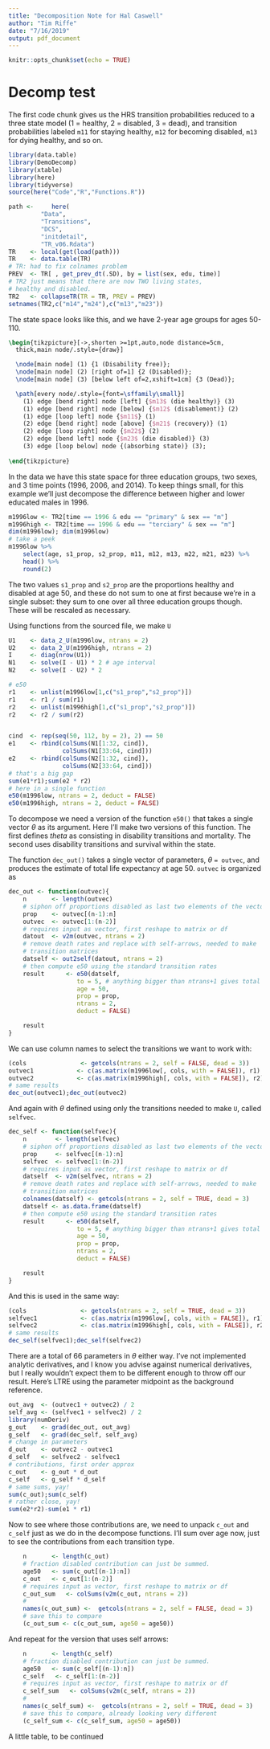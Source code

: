 ```yaml
---
title: "Decomposition Note for Hal Caswell"
author: "Tim Riffe"
date: "7/16/2019"
output: pdf_document
---
```


```r
knitr::opts_chunk$set(echo = TRUE)
```

# Decomp test

The first code chunk gives us the HRS transition probabilities reduced to a three state model (1 = healthy, 2 = disabled, 3 = dead), and transition probabilities labeled `m11` for staying healthy, `m12` for becoming disabled, `m13` for dying healthy, and so on.
```r
library(data.table)
library(DemoDecomp)
library(xtable)
library(here)
library(tidyverse)
source(here("Code","R","Functions.R"))

path <- 	here(
	     "Data",
		 "Transitions",
		 "DCS",
		 "initdetail",
		 "TR_v06.Rdata")
TR    <- local(get(load(path)))
TR    <- data.table(TR)
# TR: had to fix colnames problem
PREV  <- TR[ , get_prev_dt(.SD), by = list(sex, edu, time)]
# TR2 just means that there are now TWO living states,
# healthy and disabled.
TR2   <- collapseTR(TR = TR, PREV = PREV)
setnames(TR2,c("m14","m24"),c("m13","m23"))
```

The state space looks like this, and we have 2-year age groups for ages 50-110.

```tikz
\begin{tikzpicture}[->,shorten >=1pt,auto,node distance=5cm,
  thick,main node/.style={draw}]

  \node[main node] (1) {1 (Disability free)};
  \node[main node] (2) [right of=1] {2 (Disabled)};
  \node[main node] (3) [below left of=2,xshift=1cm] {3 (Dead)};

  \path[every node/.style={font=\sffamily\small}]
    (1) edge [bend right] node [left] {$m13$ (die healthy)} (3)
    (1) edge [bend right] node [below] {$m12$ (disablement)} (2)
    (1) edge [loop left] node {$m11$} (1)
    (2) edge [bend right] node [above] {$m21$ (recovery)} (1)
    (2) edge [loop right] node {$m22$} (2)
    (2) edge [bend left] node {$m23$ (die disabled)} (3)
    (3) edge [loop below] node {(absorbing state)} (3);
    
\end{tikzpicture}
```

In the data we have this state space for three education groups, two sexes, and 3 time points (1996, 2006, and 2014). To keep things small, for this example we'll just decompose the difference between higher and lower educated males in 1996.

```r
m1996low <- TR2[time == 1996 & edu == "primary" & sex == "m"]
m1996high <- TR2[time == 1996 & edu == "terciary" & sex == "m"]
dim(m1996low); dim(m1996low)
# take a peek
m1996low %>% 
	select(age, s1_prop, s2_prop, m11, m12, m13, m22, m21, m23) %>% 
	head() %>% 
	round(2)
```

The two values `s1_prop` and `s2_prop` are the proportions healthy and disabled at age 50, and these do not sum to one at first because we're in a single subset: they sum to one over all three education groups though. These will be rescaled as necessary.

Using functions from the sourced file, we make `U`
```r
U1    <- data_2_U(m1996low, ntrans = 2)
U2    <- data_2_U(m1996high, ntrans = 2)
I     <- diag(nrow(U1))
N1    <- solve(I - U1) * 2 # age interval
N2    <- solve(I - U2) * 2

# e50
r1    <- unlist(m1996low[1,c("s1_prop","s2_prop")])
r1    <- r1 / sum(r1)
r2    <- unlist(m1996high[1,c("s1_prop","s2_prop")])
r2    <- r2 / sum(r2)


cind  <- rep(seq(50, 112, by = 2), 2) == 50
e1    <- rbind(colSums(N1[1:32, cind]),
	     	   colSums(N1[33:64, cind]))
e2    <- rbind(colSums(N2[1:32, cind]),
			   colSums(N2[33:64, cind]))
# that's a big gap
sum(e1*r1);sum(e2 * r2)
# here in a single function
e50(m1996low, ntrans = 2, deduct = FALSE)
e50(m1996high, ntrans = 2, deduct = FALSE)
```

To decompose we need a version of the function `e50()` that takes a single vector $\theta$ as its argument. Here I'll make two versions of this function. The first defines $theta$ as consisting in disability transitions and mortality. The second uses disability transitions and survival within the state. 

The function `dec_out()` takes a single vector of parameters, $\theta$ `= outvec`, and produces the estimate of total life expectancy at age 50. `outvec` is organized as 
```r
dec_out <- function(outvec){
	n       <- length(outvec)
	# siphon off proportions disabled as last two elements of the vector.
	prop    <- outvec[(n-1):n]
	outvec  <- outvec[1:(n-2)]
	# requires input as vector, first reshape to matrix or df
	datout  <- v2m(outvec, ntrans = 2)
	# remove death rates and replace with self-arrows, needed to make
	# transition matrices
	datself <- out2self(datout, ntrans = 2)
	# then compute e50 using the standard transition rates
	result      <- e50(datself, 
				   to = 5, # anything bigger than ntrans+1 gives total LE
				   age = 50, 
				   prop = prop, 
				   ntrans = 2, 
				   deduct = FALSE)

	result 
}
```

We can use column names to select the transitions we want to work with:
```r
(cols               <- getcols(ntrans = 2, self = FALSE, dead = 3))
outvec1            <- c(as.matrix(m1996low[, cols, with = FALSE]), r1)
outvec2            <- c(as.matrix(m1996high[, cols, with = FALSE]), r2)
# same results
dec_out(outvec1);dec_out(outvec2)
```

And again with $\theta$ defined using only the transitions needed to make `U`, called `selfvec`.
```r
dec_self <- function(selfvec){
	n        <- length(selfvec)
	# siphon off proportions disabled as last two elements of the vector.
	prop     <- selfvec[(n-1):n]
	selfvec  <- selfvec[1:(n-2)]
	# requires input as vector, first reshape to matrix or df
	datself  <- v2m(selfvec, ntrans = 2)
	# remove death rates and replace with self-arrows, needed to make
	# transition matrices
	colnames(datself) <- getcols(ntrans = 2, self = TRUE, dead = 3)
	datself <- as.data.frame(datself)
	# then compute e50 using the standard transition rates
	result      <- e50(datself, 
				   to = 5, # anything bigger than ntrans+1 gives total LE
				   age = 50, 
				   prop = prop, 
				   ntrans = 2, 
				   deduct = FALSE)

	result 
}
```

And this is used in the same way:
```r
(cols               <- getcols(ntrans = 2, self = TRUE, dead = 3))
selfvec1            <- c(as.matrix(m1996low[, cols, with = FALSE]), r1)
selfvec2            <- c(as.matrix(m1996high[, cols, with = FALSE]), r2)
# same results
dec_self(selfvec1);dec_self(selfvec2)
```

There are a total of 66 parameters in $\theta$ either way. I've not implemented analytic derivatives, and I know you advise against numerical derivatives, but I really wouldn't expect them to be different enough to throw off our result. Here's LTRE using the parameter midpoint as the background reference.

```r
out_avg  <- (outvec1 + outvec2) / 2
self_avg <- (selfvec1 + selfvec2) / 2
library(numDeriv)
g_out    <- grad(dec_out, out_avg)
g_self   <- grad(dec_self, self_avg)
# change in parameters
d_out    <- outvec2 - outvec1
d_self   <- selfvec2 - selfvec1
# contributions, first order approx
c_out    <- g_out * d_out
c_self   <- g_self * d_self
# same sums, yay!
sum(c_out);sum(c_self)
# rather close, yay!
sum(e2*r2)-sum(e1 * r1)
```

Now to see where those contributions are, we need to unpack `c_out` and `c_self` just as we do in the decompose functions. I'll sum over age now, just to see the contributions from each transition type.

```r
	n       <- length(c_out)
	# fraction disabled contribution can just be summed.
	age50   <- sum(c_out[(n-1):n])
	c_out   <- c_out[1:(n-2)]
	# requires input as vector, first reshape to matrix or df
	c_out_sum   <- colSums(v2m(c_out, ntrans = 2))
	# 
	names(c_out_sum) <-  getcols(ntrans = 2, self = FALSE, dead = 3)
	# save this to compare
    (c_out_sum <- c(c_out_sum, age50 = age50))
```

And repeat for the version that uses self arrows:
```r
	n       <- length(c_self)
	# fraction disabled contribution can just be summed.
	age50   <- sum(c_self[(n-1):n])
	c_self   <- c_self[1:(n-2)]
	# requires input as vector, first reshape to matrix or df
	c_self_sum   <- colSums(v2m(c_self, ntrans = 2))
	# 
	names(c_self_sum) <-  getcols(ntrans = 2, self = TRUE, dead = 3)
	# save this to compare, already looking very different
    (c_self_sum <- c(c_self_sum, age50 = age50))
```

A little table, to be continued

```r

```